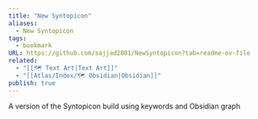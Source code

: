 ```yaml
---
title: "New Syntopicon"
aliases:
  - New Syntopicon
tags:
  - bookmark
URL: https://github.com/sajjad2881/NewSyntopicon?tab=readme-ov-file
related:
  - "[[🗺️ Text Art|Text Art]]"
  - "[[Atlas/Index/🗺️ Obsidian|Obsidian]]"
publish: true
---
```




A version of the <Link href="/c/syntopicon" className="text-[var(--color-primary)] hover:underline hover:text-[var(--color-secondary)] transition-colors font-medium">Syntopicon</Link> build using keywords and Obsidian graph